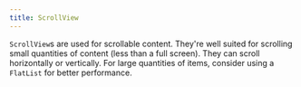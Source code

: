 ```yaml
---
title: ScrollView
---
```



`ScrollView`s are used for scrollable content. They're well suited for scrolling small quantities of content (less than a full screen). They can scroll horizontally or vertically. For large quantities of items, consider using a `FlatList` for better performance.

<Example code={scrollview} />
